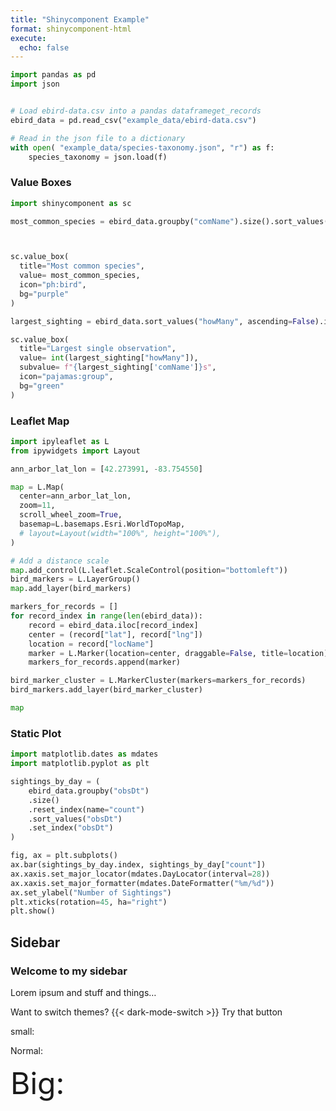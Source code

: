 ```yaml
---
title: "Shinycomponent Example"
format: shinycomponent-html
execute:
  echo: false
---
```



```python
import pandas as pd
import json


# Load ebird-data.csv into a pandas dataframeget_records
ebird_data = pd.read_csv("example_data/ebird-data.csv")

# Read in the json file to a dictionary
with open( "example_data/species-taxonomy.json", "r") as f:
    species_taxonomy = json.load(f)

```

::: {.sc-grid nRows=2 nCols=2}



### Value Boxes

```python
import shinycomponent as sc

most_common_species = ebird_data.groupby("comName").size().sort_values(ascending=False).index[0]



sc.value_box(
  title="Most common species",
  value= most_common_species,
  icon="ph:bird",
  bg="purple"
)
```


```python

largest_sighting = ebird_data.sort_values("howMany", ascending=False).iloc[0]

sc.value_box(
  title="Largest single observation",
  value= int(largest_sighting["howMany"]),
  subvalue= f"{largest_sighting['comName']}s",
  icon="pajamas:group",
  bg="green"
)

```



### Leaflet Map

<style>
.leaflet-container .leaflet-control-attribution {display: none;}
</style>

```python
import ipyleaflet as L
from ipywidgets import Layout

ann_arbor_lat_lon = [42.273991, -83.754550]

map = L.Map(
  center=ann_arbor_lat_lon,
  zoom=11,
  scroll_wheel_zoom=True,
  basemap=L.basemaps.Esri.WorldTopoMap,
  # layout=Layout(width="100%", height="100%"),
)

# Add a distance scale
map.add_control(L.leaflet.ScaleControl(position="bottomleft"))
bird_markers = L.LayerGroup()
map.add_layer(bird_markers)

markers_for_records = []
for record_index in range(len(ebird_data)):
    record = ebird_data.iloc[record_index]
    center = (record["lat"], record["lng"])
    location = record["locName"]
    marker = L.Marker(location=center, draggable=False, title=location)
    markers_for_records.append(marker)

bird_marker_cluster = L.MarkerCluster(markers=markers_for_records)
bird_markers.add_layer(bird_marker_cluster)

map
```



### Static Plot

```python
import matplotlib.dates as mdates
import matplotlib.pyplot as plt

sightings_by_day = (
    ebird_data.groupby("obsDt")
    .size()
    .reset_index(name="count")
    .sort_values("obsDt")
    .set_index("obsDt")
)

fig, ax = plt.subplots()
ax.bar(sightings_by_day.index, sightings_by_day["count"])
ax.xaxis.set_major_locator(mdates.DayLocator(interval=28))
ax.xaxis.set_major_formatter(mdates.DateFormatter("%m/%d"))
ax.set_ylabel("Number of Sightings")
plt.xticks(rotation=45, ha="right")
plt.show()

```

:::



## Sidebar {.sc-sidebar}

### Welcome to my sidebar

Lorem ipsum and stuff and things...

Want to switch themes? {{< dark-mode-switch >}} Try that button

small: <forge-dark-mode-switch style="font-size: var(--font-size-s);"></forge-dark-mode-switch>

Normal: <forge-dark-mode-switch></forge-dark-mode-switch>

[Big: <forge-dark-mode-switch style="font-size: 3rem;"></forge-dark-mode-switch>]{style="font-size:3rem;"}


